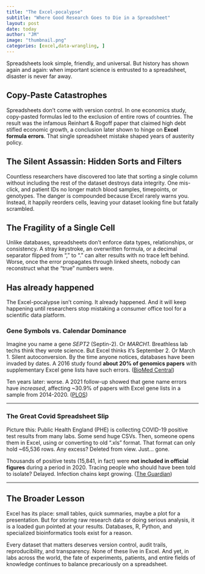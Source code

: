 ```yaml
---
title: "The Excel-pocalypse"
subtitle: "Where Good Research Goes to Die in a Spreadsheet"
layout: post
date: today
author: "JM"
image: "thumbnail.png"
categories: [excel,data-wrangling, ]
---
```


Spreadsheets look simple, friendly, and universal. But history has shown again and again: when important science is entrusted to a spreadsheet, disaster is never far away.

## Copy-Paste Catastrophes

Spreadsheets don’t come with version control. In one economics study, copy-pasted formulas led to the exclusion of entire rows of countries. The result was the infamous Reinhart & Rogoff paper that claimed high debt stifled economic growth, a conclusion later shown to hinge on **Excel formula errors**. That single spreadsheet mistake shaped years of austerity policy.

## The Silent Assassin: Hidden Sorts and Filters

Countless researchers have discovered too late that sorting a single column without including the rest of the dataset destroys data integrity. One mis-click, and patient IDs no longer match blood samples, timepoints, or genotypes. The danger is compounded because Excel rarely warns you. Instead, it happily reorders cells, leaving your dataset looking fine but fatally scrambled.

## The Fragility of a Single Cell

Unlike databases, spreadsheets don’t enforce data types, relationships, or consistency. A stray keystroke, an overwritten formula, or a decimal separator flipped from “,” to “.” can alter results with no trace left behind. Worse, once the error propagates through linked sheets, nobody can reconstruct what the “true” numbers were.

## Has already happened

The Excel-pocalypse isn’t coming. It already happened. And it will keep happening until researchers stop mistaking a consumer office tool for a scientific data platform.

### Gene Symbols vs. Calendar Dominance

Imagine you name a gene *SEPT2* (Septin-2). Or *MARCH1*. Breathless lab techs think they wrote science. But Excel thinks it’s September 2. Or March 1. Silent autoconversion. By the time anyone notices, databases have been invaded by dates. A 2016 study found **about 20% of genomics papers** with supplementary Excel gene lists have such errors. ([BioMed Central](https://genomebiology.biomedcentral.com/articles/10.1186/s13059-016-1044-7?utm_source=chatgpt.com "Gene name errors are widespread in the scientific literature"))

Ten years later: worse. A 2021 follow-up showed that gene name errors have *increased*, affecting \~30.9% of papers with Excel gene lists in a sample from 2014-2020. ([PLOS](https://journals.plos.org/ploscompbiol/article?id=10.1371%2Fjournal.pcbi.1008984&utm_source=chatgpt.com "Gene name errors: Lessons not learned - Research journals"))

------------------------------------------------------------------------

### The Great Covid Spreadsheet Slip

Picture this: Public Health England (PHE) is collecting COVID-19 positive test results from many labs. Some send huge CSVs. Then, someone opens them in Excel, using or converting to old “.xls” format. That format can only hold \~65,536 rows. Any excess? Deleted from view. Just… gone.

Thousands of positive tests (15,841, in fact) were **not included in official figures** during a period in 2020. Tracing people who should have been told to isolate? Delayed. Infection chains kept growing. ([The Guardian](https://www.theguardian.com/politics/2020/oct/05/how-excel-may-have-caused-loss-of-16000-covid-tests-in-england?utm_source=chatgpt.com "Covid: how Excel may have caused loss of 16000 test results in England | Health policy"))

------------------------------------------------------------------------

## The Broader Lesson

Excel has its place: small tables, quick summaries, maybe a plot for a presentation. But for storing raw research data or doing serious analysis, it is a loaded gun pointed at your results. Databases, R, Python, and specialized bioinformatics tools exist for a reason.

Every dataset that matters deserves version control, audit trails, reproducibility, and transparency. None of these live in Excel. And yet, in labs across the world, the fate of experiments, patients, and entire fields of knowledge continues to balance precariously on a spreadsheet.
